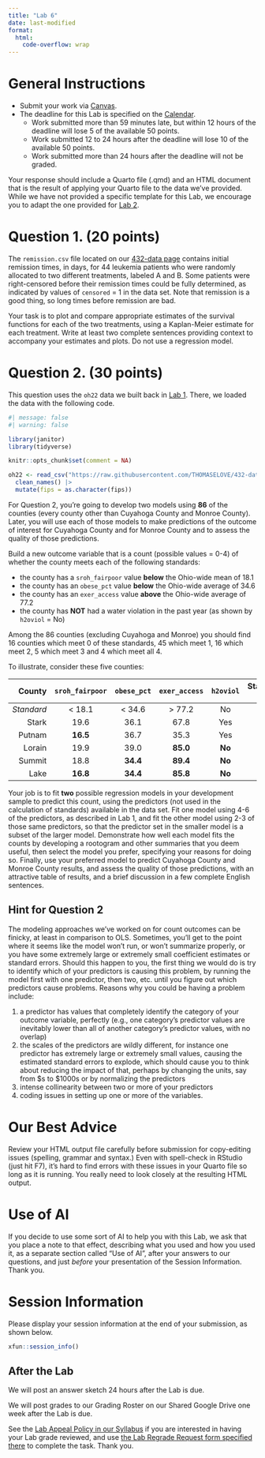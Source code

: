 ```yaml
---
title: "Lab 6"
date: last-modified
format: 
  html:
    code-overflow: wrap
---
```


# General Instructions

- Submit your work via [Canvas](https://canvas.case.edu/). 
- The deadline for this Lab is specified on the [Calendar](calendar.qmd).
  - Work submitted more than 59 minutes late, but within 12 hours of the deadline will lose 5 of the available 50 points.
  - Work submitted 12 to 24 hours after the deadline will lose 10 of the available 50 points.
  - Work submitted more than 24 hours after the deadline will not be graded.

Your response should include a Quarto file (.qmd) and an HTML document that is the result of applying your Quarto file to the data we've provided. While we have not provided a specific template for this Lab, we encourage you to adapt the one provided for [Lab 2](lab2.qmd#template).

# Question 1. (20 points)

The `remission.csv` file located on our [432-data page](https://github.com/THOMASELOVE/432-data) contains initial remission times, in days, for 44 leukemia patients who were randomly allocated to two different treatments, labeled A and B. Some patients were right-censored before their remission times could be fully determined, as indicated by values of `censored` = 1 in the data set. Note that remission is a good thing, so long times before remission are bad.

Your task is to plot and compare appropriate estimates of the survival functions for each of the two treatments, using a Kaplan-Meier estimate for each treatment. Write at least two complete sentences providing context to accompany your estimates and plots. Do not use a regression model.

# Question 2. (30 points)

This question uses the `oh22` data we built back in [Lab 1](lab1.qmd). There, we loaded the data with the following code.

```r
#| message: false
#| warning: false

library(janitor)
library(tidyverse)

knitr::opts_chunk$set(comment = NA)

oh22 <- read_csv("https://raw.githubusercontent.com/THOMASELOVE/432-data/master/data/oh_counties_2022.csv", show_col_types = FALSE) |>
  clean_names() |>
  mutate(fips = as.character(fips))
```

For Question 2, you're going to develop two models using **86** of the counties (every county other than Cuyahoga County and Monroe County). Later, you will use each of those models to make predictions of the outcome of interest for Cuyahoga County and for Monroe County and to assess the quality of those predictions.

Build a new outcome variable that is a count (possible values = 0-4) of whether the county meets each of the following standards:

- the county has a `sroh_fairpoor` value **below** the Ohio-wide mean of 18.1
- the county has an `obese_pct` value **below** the Ohio-wide average of 34.6
- the county has an `exer_access` value **above** the Ohio-wide average of 77.2
- the county has **NOT** had a water violation in the past year (as shown by `h2oviol` = No)

Among the 86 counties (excluding Cuyahoga and Monroe) you should find 16 counties which meet 0 of these standards, 45 which meet 1, 16 which meet 2, 5 which meet 3 and 4 which meet all 4. 

To illustrate, consider these five counties:

County | `sroh_fairpoor` | `obese_pct` | `exer_access` | `h2oviol` | Standards Met
-------------: | :-------: | :-------: | :-------: | :-------: | --------:
*Standard* | < 18.1 | < 34.6 | > 77.2 | No | --
Stark | 19.6 | 36.1 | 67.8 | Yes | 0
Putnam | **16.5** | 36.7 | 35.3 | Yes | 1
Lorain | 19.9 | 39.0 | **85.0** | **No** | 2
Summit | 18.8 | **34.4** | **89.4** | **No** | 3
Lake | **16.8** | **34.4** | **85.8** | **No** | 4

Your job is to fit **two** possible regression models in your development sample to predict this count, using the predictors (not used in the calculation of standards) available in the data set. Fit one model using 4-6 of the predictors, as described in Lab 1, and fit the other model using 2-3 of those same predictors, so that the predictor set in the smaller model is a subset of the larger model. Demonstrate how well each model fits the counts by developing a rootogram and other summaries that you deem useful, then select the model you prefer, specifying your reasons for doing so. Finally, use your preferred model to predict Cuyahoga County and Monroe County results, and assess the quality of those predictions, with an attractive table of results, and a brief discussion in a few complete English sentences.

## Hint for Question 2

The modeling approaches we've worked on for count outcomes can be finicky, at least in comparison to OLS. Sometimes, you'll get to the point where it seems like the model won't run, or won't summarize properly, or you have some extremely large or extremely small coefficient estimates or standard errors. Should this happen to you, the first thing we would do is try to identify which of your predictors is causing this problem, by running the model first with one predictor, then two, etc. until you figure out which predictors cause problems. Reasons why you could be having a problem include:

1. a predictor has values that completely identify the category of your outcome variable, perfectly (e.g., one category's predictor values are inevitably lower than all of another category's predictor values, with no overlap)
2. the scales of the predictors are wildly different, for instance one predictor has extremely large or extremely small values, causing the estimated standard errors to explode, which should cause you to think about reducing the impact of that, perhaps by changing the units, say from $s to $1000s or by normalizing the predictors
3. intense collinearity between two or more of your predictors
4. coding issues in setting up one or more of the variables.

# Our Best Advice

Review your HTML output file carefully before submission for copy-editing issues (spelling, grammar and syntax.) Even with spell-check in RStudio (just hit F7), it's hard to find errors with these issues in your Quarto file so long as it is running. You really need to look closely at the resulting HTML output.

# Use of AI

If you decide to use some sort of AI to help you with this Lab, we ask that you place a note to that effect, describing what you used and how you used it, as a separate section called "Use of AI", after your answers to our questions, and just *before* your presentation of the Session Information. Thank you.

# Session Information

Please display your session information at the end of your submission, as shown below.

```r
xfun::session_info()
```

## After the Lab

We will post an answer sketch 24 hours after the Lab is due.

We will post grades to our Grading Roster on our Shared Google Drive one week after the Lab is due.

See the [Lab Appeal Policy in our Syllabus](https://thomaselove.github.io/432-syllabus-2024/08-grading.html#lab-appeal-policy---request-a-review-via-google-form) if you are interested in having your Lab grade reviewed, and use [the Lab Regrade Request form specified there](https://bit.ly/432-2024-lab-regrades) to complete the task. Thank you.
